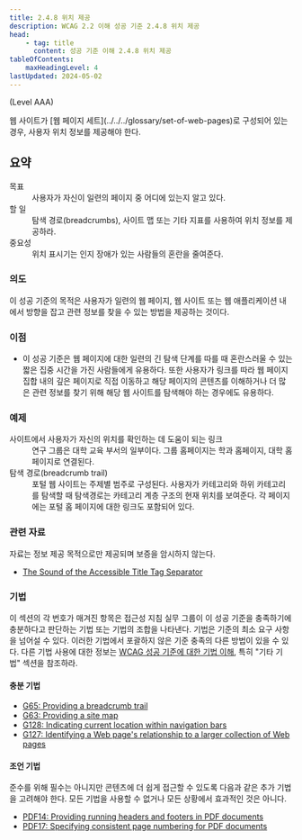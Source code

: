 ```yaml
---
title: 2.4.8 위치 제공
description: WCAG 2.2 이해 성공 기준 2.4.8 위치 제공
head:
    - tag: title
      content: 성공 기준 이해 2.4.8 위치 제공
tableOfContents:
    maxHeadingLevel: 4
lastUpdated: 2024-05-02
---
```



(Level AAA)

<Card title="성공 기준(SC)">
웹 사이트가 [웹 페이지 세트](../../../glossary/set-of-web-pages)로 구성되어 있는 경우, 사용자 위치 정보를 제공해야 한다.
</Card>

## 요약

<dl>
<dt>목표</dt>
<dd>사용자가 자신이 일련의 페이지 중 어디에 있는지 알고 있다.</dd>
<dt>할 일</dt>
<dd>탐색 경로(<span lang="en">breadcrumbs</span>), 사이트 맵 또는 기타 지표를 사용하여 위치 정보를 제공하라.</dd>
<dt>중요성</dt>
<dd>위치 표시기는 인지 장애가 있는 사람들의 혼란을 줄여준다.</dd>
</dl>

### 의도

이 성공 기준의 목적은 사용자가 일련의 웹 페이지, 웹 사이트 또는 웹 애플리케이션 내에서 방향을 잡고 관련 정보를 찾을 수 있는 방법을 제공하는 것이다.

### 이점

*   이 성공 기준은 웹 페이지에 대한 일련의 긴 탐색 단계를 따를 때 혼란스러울 수 있는 짧은 집중 시간을 가진 사람들에게 유용하다. 또한 사용자가 링크를 따라 웹 페이지 집합 내의 깊은 페이지로 직접 이동하고 해당 페이지의 콘텐츠를 이해하거나 더 많은 관련 정보를 찾기 위해 해당 웹 사이트를 탐색해야 하는 경우에도 유용하다.

### 예제

<dl>
    <dt>사이트에서 사용자가 자신의 위치를 ​​확인하는 데 도움이 되는 링크</dt>
    <dd>연구 그룹은 대학 교육 부서의 일부이다. 그룹 홈페이지는 학과 홈페이지, 대학 홈페이지로 연결된다.</dd>
    <dt>탐색 경로(<span lang="en">breadcrumb trail</span>)</dt>
    <dd>
        포털 웹 사이트는 주제별 범주로 구성된다. 사용자가 카테고리와 하위 카테고리를 탐색할 때 탐색경로는 카테고리 계층 구조의 현재 위치를 보여준다. 각 페이지에는 포털 홈 페이지에 대한 링크도 포함되어 있다.
    </dd>
</dl>

### 관련 자료

자료는 정보 제공 목적으로만 제공되며 보증을 암시하지 않는다.

*   [The Sound of the Accessible Title Tag Separator](http://www.standards-schmandards.com/2004/title-text-separators/)

### 기법

이 섹션의 각 번호가 매겨진 항목은 접근성 지침 실무 그룹이 이 성공 기준을 충족하기에 충분하다고 판단하는 기법 또는 기법의 조합을 나타낸다. 기법은 기준의 최소 요구 사항을 넘어설 수 있다. 이러한 기법에서 포괄하지 않은 기준 충족의 다른 방법이 있을 수 있다. 다른 기법 사용에 대한 정보는 [WCAG 성공 기준에 대한 기법 이해](../understanding-techniques), 특히 "기타 기법" 섹션을 참조하라.

#### 충분 기법

*   [G65: Providing a breadcrumb trail](https://www.w3.org/WAI/WCAG22/Techniques/general/G65)
*   [G63: Providing a site map](https://www.w3.org/WAI/WCAG22/Techniques/general/G63)
*   [G128: Indicating current location within navigation bars](https://www.w3.org/WAI/WCAG22/Techniques/general/G128)
*   [G127: Identifying a Web page's relationship to a larger collection of Web pages](https://www.w3.org/WAI/WCAG22/Techniques/general/G127)

#### 조언 기법

준수를 위해 필수는 아니지만 콘텐츠에 더 쉽게 접근할 수 있도록 다음과 같은 추가 기법을 고려해야 한다. 모든 기법을 사용할 수 없거나 모든 상황에서 효과적인 것은 아니다.

*   [PDF14: Providing running headers and footers in PDF documents](https://www.w3.org/WAI/WCAG22/Techniques/pdf/PDF14)
*   [PDF17: Specifying consistent page numbering for PDF documents](https://www.w3.org/WAI/WCAG22/Techniques/pdf/PDF17)

